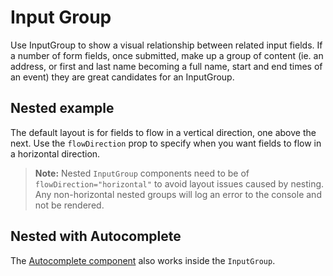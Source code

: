 
# Input Group

<Meta title="Components/Forms and Inputs/InputGroup/Docs" />

Use InputGroup to show a visual relationship between related input fields. If a
number of form fields, once submitted, make up a group of content (ie. an
address, or first and last name becoming a full name, start and end times of an
event) they are great candidates for an InputGroup.

## Nested example

The default layout is for fields to flow in a vertical direction, one above the
next. Use the `flowDirection` prop to specify when you want fields to flow in a
horizontal direction.

> **Note:** Nested `InputGroup` components need to be of
> `flowDirection="horizontal"` to avoid layout issues caused by nesting. Any
> non-horizontal nested groups will log an error to the console and not be
> rendered.

## Nested with Autocomplete

The
[Autocomplete component](../?path=/docs/components-forms-and-inputs-autocomplete--autocomplete)
also works inside the `InputGroup`.
